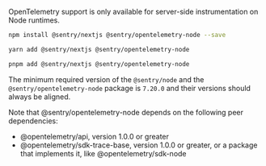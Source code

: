 <Alert title="Note">

OpenTelemetry support is only available for server-side instrumentation on Node runtimes.

</Alert>

```bash {tabTitle:npm}
npm install @sentry/nextjs @sentry/opentelemetry-node --save
```

```bash {tabTitle:yarn}
yarn add @sentry/nextjs @sentry/opentelemetry-node
```

```bash {tabTitle:pnpm}
pnpm add @sentry/nextjs @sentry/opentelemetry-node
```

The minimum required version of the `@sentry/node` and the `@sentry/opentelemetry-node` package is `7.20.0` and their versions should always be aligned.

<Alert>

Note that @sentry/opentelemetry-node depends on the following peer dependencies:

- @opentelemetry/api, version 1.0.0 or greater
- @opentelemetry/sdk-trace-base, version 1.0.0 or greater, or a package that implements it, like @opentelemetry/sdk-node

</Alert>
